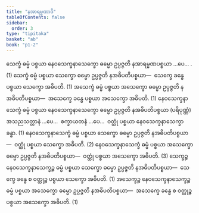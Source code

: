 ```yaml
---
title: "နအာရမ္မဏာဒိ"
tableOfContents: false
sidebar:
  order: 3
type: "tipitaka"
basket: "ab"
book: "p1-2"
---
```



<DynamicBreadcrumb />

<Division number="26" book="p1-2" e="ch" v="37" p="284">

<Paragraph number="1730" book="p1-2">
သေက္ခံ ဓမ္မံ ပစ္စယာ နေဝသေက္ခနာသေက္ခော ဓမ္မော ဥပ္ပဇ္ဇတိ နအာရမ္မဏပစ္စယာ …ပေ… . (1)
</Paragraph>

<Paragraph number="1731" book="p1-2">
သေက္ခံ ဓမ္မံ ပစ္စယာ သေက္ခော ဓမ္မော ဥပ္ပဇ္ဇတိ နအဓိပတိပစ္စယာ—  သေက္ခေ ခန္ဓေ ပစ္စယာ သေက္ခော အဓိပတိ. (1)
</Paragraph>

<Paragraph number="1732" book="p1-2">
အသေက္ခံ ဓမ္မံ ပစ္စယာ အသေက္ခော ဓမ္မော ဥပ္ပဇ္ဇတိ နအဓိပတိပစ္စယာ—  အသေက္ခေ ခန္ဓေ ပစ္စယာ အသေက္ခော အဓိပတိ. (1)
</Paragraph>

<Paragraph number="1733" book="p1-2">
နေဝသေက္ခနာသေက္ခံ ဓမ္မံ ပစ္စယာ နေဝသေက္ခနာသေက္ခော ဓမ္မော ဥပ္ပဇ္ဇတိ နအဓိပတိပစ္စယာ (ပရိပုဏ္ဏံ) အသညသတ္တာနံ …ပေ…  စက္ခာယတနံ …ပေ…  ဝတ္ထုံ ပစ္စယာ နေဝသေက္ခနာသေက္ခာ ခန္ဓာ. (1)
</Paragraph>

<Paragraph number="1734" book="p1-2">
နေဝသေက္ခနာသေက္ခံ ဓမ္မံ ပစ္စယာ သေက္ခော ဓမ္မော ဥပ္ပဇ္ဇတိ နအဓိပတိပစ္စယာ—  ဝတ္ထုံ ပစ္စယာ သေက္ခော အဓိပတိ. (2)
</Paragraph>

<Paragraph number="1735" book="p1-2">
နေဝသေက္ခနာသေက္ခံ ဓမ္မံ ပစ္စယာ အသေက္ခော ဓမ္မော ဥပ္ပဇ္ဇတိ နအဓိပတိပစ္စယာ—  ဝတ္ထုံ ပစ္စယာ အသေက္ခော အဓိပတိ. (3)
</Paragraph>

<Paragraph number="1736" book="p1-2">
သေက္ခဉ္စ နေဝသေက္ခနာသေက္ခဉ္စ ဓမ္မံ ပစ္စယာ သေက္ခော ဓမ္မော ဥပ္ပဇ္ဇတိ နအဓိပတိပစ္စယာ—  သေက္ခေ ခန္ဓေ စ ဝတ္ထုဉ္စ ပစ္စယာ သေက္ခော အဓိပတိ. (1)
</Paragraph>

<Paragraph number="1737" book="p1-2">
အသေက္ခဉ္စ နေဝသေက္ခနာသေက္ခဉ္စ ဓမ္မံ ပစ္စယာ အသေက္ခော ဓမ္မော ဥပ္ပဇ္ဇတိ နအဓိပတိပစ္စယာ—  အသေက္ခေ ခန္ဓေ စ ဝတ္ထုဉ္စ ပစ္စယာ အသေက္ခော အဓိပတိ. (1)
</Paragraph>
</Division>